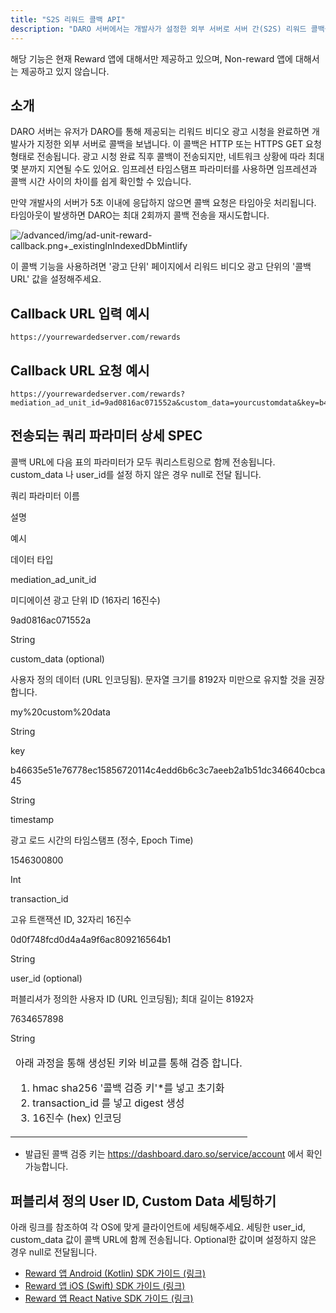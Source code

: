 ```yaml
---
title: "S2S 리워드 콜백 API"
description: "DARO 서버에서는 개발사가 설정한 외부 서버로 서버 간(S2S) 리워드 콜백을 보낼 수 있습니다. 이 콜백을 통해 앱 유저가 리워드 비디오 광고를 끝까지 시청했을 때 리워드를 받을 자격이 있다는 것을 알려드립니다. 이 기능은 리워드 비디오 광고를 제대로 보지 않고 부당하게 리워드를 받으려는 악의적인 사용자들로부터 서비스를 보호해줍니다."
---
```


<Note>
  해당 기능은 현재 Reward 앱에 대해서만 제공하고 있으며, Non-reward 앱에 대해서는 제공하고 있지 않습니다.
</Note>

## 소개

DARO 서버는 유저가 DARO를 통해 제공되는 리워드 비디오 광고 시청을 완료하면 개발사가 지정한 외부 서버로 콜백을 보냅니다. 이 콜백은 HTTP 또는 HTTPS GET 요청 형태로 전송됩니다. 광고 시청 완료 직후 콜백이 전송되지만, 네트워크 상황에 따라 최대 몇 분까지 지연될 수도 있어요. 임프레션 타임스탬프 파라미터를 사용하면 임프레션과 콜백 시간 사이의 차이를 쉽게 확인할 수 있습니다.

만약 개발사의 서버가 5초 이내에 응답하지 않으면 콜백 요청은 타임아웃 처리됩니다. 타임아웃이 발생하면 DARO는 최대 2회까지 콜백 전송을 재시도합니다.

![/advanced/img/ad-unit-reward-callback.png+_existingInIndexedDbMintlify](/advanced/img/ad-unit-reward-callback.png)

이 콜백 기능을 사용하려면 '광고 단위' 페이지에서 리워드 비디오 광고 단위의 '콜백 URL' 값을 설정해주세요.

## Callback URL 입력 예시

```
https://yourrewardedserver.com/rewards
```

## Callback URL 요청 예시

```
https://yourrewardedserver.com/rewards?mediation_ad_unit_id=9ad0816ac071552a&custom_data=yourcustomdata&key=b46635e51e76778ec15856720114c4edd6b6c3c7aeeb2a1b51dc346640cbca45&timestamp=1546300800&transaction_id=32ffe34770064d5c41c24deb3afd6a9fe072d2f423471851c869da6a9bc09ce3&user_id=youruserid
```

## 전송되는 쿼리 파라미터 상세 SPEC

콜백 URL에 다음 표의 파라미터가 모두 쿼리스트링으로 함께 전송됩니다. custom_data 나 user_id를 설정 하지 않은 경우 null로 전달 됩니다.

<div style={{ maxWidth:"100%",overflowX:"auto" }}>
<table style={{ tableLayout:"fixed",width:"100%" }}>
<colgroup>
  <col style={{width: '20%'}} />

  <col style={{width: '40%'}} />

  <col style={{width: '25%'}} />

  <col style={{width: '15%'}} />
</colgroup>

<thead>
<tr>
쿼리 파라미터 이름


설명


예시


데이터 타입

</tr>

</thead>

<tbody>
<tr>
mediation_ad_unit_id


미디에이션 광고 단위 ID (16자리 16진수)


9ad0816ac071552a


String

</tr>

<tr>
custom_data (optional)


사용자 정의 데이터 (URL 인코딩됨). 문자열 크기를 8192자 미만으로 유지할 것을 권장합니다.


my%20custom%20data


String

</tr>

<tr>
key

<td style={{ border:"1px solid #ddd",padding:"8px",wordWrap:"break-word" }}>
아래 과정을 통해 생성된 키와 비교를 통해 검증 합니다.

1. hmac sha256 '콜백 검증 키'*를 넣고 초기화
2. transaction_id 를 넣고 digest 생성
3. 16진수 (hex) 인코딩

</td>

b46635e51e76778ec15856720114c4edd6b6c3c7aeeb2a1b51dc346640cbca45


String

</tr>

<tr>
timestamp


광고 로드 시간의 타임스탬프 (정수, Epoch Time)


1546300800


Int

</tr>

<tr>
transaction_id


고유 트랜잭션 ID, 32자리 16진수


0d0f748fcd0d4a4a9f6ac809216564b1


String

</tr>

<tr>
user_id (optional)


퍼블리셔가 정의한 사용자 ID (URL 인코딩됨); 최대 길이는 8192자


7634657898


String

</tr>

</tbody>

</table>

</div>

* 발급된 콜백 검증 키는 https://dashboard.daro.so/service/account 에서 확인 가능합니다.

## 퍼블리셔 정의 User ID, Custom Data 세팅하기

아래 링크를 참조하여 각 OS에 맞게 클라이언트에 세팅해주세요. 세팅한 user_id, custom_data 값이 콜백 URL에 함께 전송됩니다. Optional한 값이며 설정하지 않은 경우 null로 전달됩니다.

- [Reward 앱 Android (Kotlin) SDK 가이드 (링크)](https://docs.daro.so/sdk-integration/android/reward/ad-formats/rewarded#%EB%A6%AC%EC%9B%8C%EB%93%9C-%EB%B9%84%EB%94%94%EC%98%A4-%EA%B4%91%EA%B3%A0-%EC%BD%9C%EB%B0%B1-%EB%A9%94%EC%84%9C%EB%93%9C)
- [Reward 앱 iOS (Swift) SDK 가이드 (링크)](https://docs.daro.so/sdk-integration/ios/reward/ad-formats/rewarded#%EB%A6%AC%EC%9B%8C%EB%93%9C-%EB%B9%84%EB%94%94%EC%98%A4-%EA%B4%91%EA%B3%A0-%EC%BD%9C%EB%B0%B1-%EB%A9%94%EC%84%9C%EB%93%9C)
- [Reward 앱 React Native SDK 가이드 (링크)](https://docs.daro.so/sdk-integration/react-native/ad-formats/rewarded#%EB%A6%AC%EC%9B%8C%EB%93%9C-%EB%B9%84%EB%94%94%EC%98%A4-%EA%B4%91%EA%B3%A0-%EC%BD%9C%EB%B0%B1-%EB%A9%94%EC%84%9C%EB%93%9C)